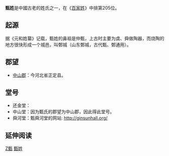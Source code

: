 {{姓氏
|姓氏=甄
|繁體=甄
|簡體=甄
|拼音=Zhēn
|注音=ㄓㄣ
|中国大陆=Zhen
|台湾=Chen
|港府=Yan
|澳门=Ian
|新加坡=
|马来西亚=
|越南=Chân
|韩国={{lang|ko|견}}
|反切=
|同音字=
|堂号=還金堂、中山堂、舜河堂
|郡望=[[中山郡|中山郡]]
}}

'''甄姓'''是中國古老的姓氏之一，在《[[百家姓|百家姓]]》中排第205位。

==起源==
据《元和姓纂》记载，甄姓的鼻祖是仲甄，上古时主要为虞、舜做陶器，而烧陶的地方很快形成一个城邑，叫鄄城（山东鄄城，古代甄、鄄通用）。

==郡望==
*[[中山郡|中山郡]]：今河北省正定县。

==堂号==
*还金堂：
*中山堂：因为甄氏的郡望为中山郡，因此得此堂号。 
*舜河堂：甄舜河堂的网站: http://ginsunhall.org/ {{Wayback|url=http://ginsunhall.org/ |date=20210116030703 }}

== 延伸阅读 ==
{{Wikisource further reading}}

[[Category:漢姓|Z甄]]
[[Category:甄姓|]]